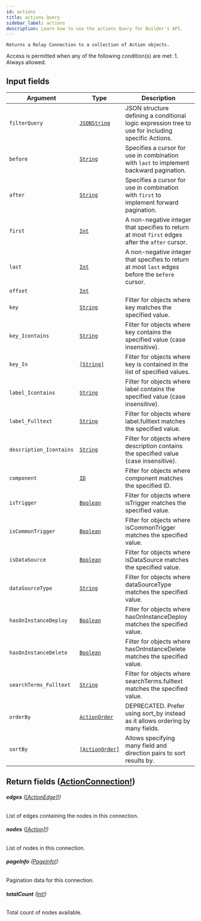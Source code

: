 ```yaml
---
id: actions
title: actions Query
sidebar_label: actions
description: Learn how to use the actions Query for Builder's API.
---
```


    Returns a Relay Connection to a collection of Action objects.

Access is permitted when any of the following condition(s) are met: 1. Always allowed.

## Input fields

| Argument                | Type                                                       | Description                                                                                        |
| ----------------------- | ---------------------------------------------------------- | -------------------------------------------------------------------------------------------------- |
| `filterQuery`           | [`JSONString`](/composer/builder/api/schema/scalar/JSONString.mdx)           | JSON structure defining a conditional logic expression tree to use for including specific Actions. |
| `before`                | [`String`](/composer/builder/api/schema/scalar/String.mdx)                   | Specifies a cursor for use in combination with `last` to implement backward pagination.            |
| `after`                 | [`String`](/composer/builder/api/schema/scalar/String.mdx)                   | Specifies a cursor for use in combination with `first` to implement forward pagination.            |
| `first`                 | [`Int`](/composer/builder/api/schema/scalar/Int.mdx)                         | A non-negative integer that specifies to return at most `first` edges after the `after` cursor.    |
| `last`                  | [`Int`](/composer/builder/api/schema/scalar/Int.mdx)                         | A non-negative integer that specifies to return at most `last` edges before the `before` cursor.   |
| `offset`                | [`Int`](/composer/builder/api/schema/scalar/Int.mdx)                         |                                                                                                    |
| `key`                   | [`String`](/composer/builder/api/schema/scalar/String.mdx)                   | Filter for objects where key matches the specified value.                                          |
| `key_Icontains`         | [`String`](/composer/builder/api/schema/scalar/String.mdx)                   | Filter for objects where key contains the specified value (case insensitive).                      |
| `key_In`                | [`[String]`](/composer/builder/api/schema/scalar/String.mdx)                 | Filter for objects where key is contained in the list of specified values.                         |
| `label_Icontains`       | [`String`](/composer/builder/api/schema/scalar/String.mdx)                   | Filter for objects where label contains the specified value (case insensitive).                    |
| `label_Fulltext`        | [`String`](/composer/builder/api/schema/scalar/String.mdx)                   | Filter for objects where label.fulltext matches the specified value.                               |
| `description_Icontains` | [`String`](/composer/builder/api/schema/scalar/String.mdx)                   | Filter for objects where description contains the specified value (case insensitive).              |
| `component`             | [`ID`](/composer/builder/api/schema/scalar/ID.mdx)                           | Filter for objects where component matches the specified ID.                                       |
| `isTrigger`             | [`Boolean`](/composer/builder/api/schema/scalar/Boolean.mdx)                 | Filter for objects where isTrigger matches the specified value.                                    |
| `isCommonTrigger`       | [`Boolean`](/composer/builder/api/schema/scalar/Boolean.mdx)                 | Filter for objects where isCommonTrigger matches the specified value.                              |
| `isDataSource`          | [`Boolean`](/composer/builder/api/schema/scalar/Boolean.mdx)                 | Filter for objects where isDataSource matches the specified value.                                 |
| `dataSourceType`        | [`String`](/composer/builder/api/schema/scalar/String.mdx)                   | Filter for objects where dataSourceType matches the specified value.                               |
| `hasOnInstanceDeploy`   | [`Boolean`](/composer/builder/api/schema/scalar/Boolean.mdx)                 | Filter for objects where hasOnInstanceDeploy matches the specified value.                          |
| `hasOnInstanceDelete`   | [`Boolean`](/composer/builder/api/schema/scalar/Boolean.mdx)                 | Filter for objects where hasOnInstanceDelete matches the specified value.                          |
| `searchTerms_Fulltext`  | [`String`](/composer/builder/api/schema/scalar/String.mdx)                   | Filter for objects where searchTerms.fulltext matches the specified value.                         |
| `orderBy`               | [`ActionOrder`](/composer/builder/api/schema/input_object/ActionOrder.mdx)   | DEPRECATED. Prefer using sort_by instead as it allows ordering by many fields.                     |
| `sortBy`                | [`[ActionOrder]`](/composer/builder/api/schema/input_object/ActionOrder.mdx) | Allows specifying many field and direction pairs to sort results by.                               |

## Return fields ([ActionConnection!](/composer/builder/api/schema/object/ActionConnection.mdx))

###### <b>edges</b> ([[ActionEdge]!](/composer/builder/api/schema/object/ActionEdge.mdx))

List of edges containing the nodes in this connection.

###### <b>nodes</b> ([[Action]!](/composer/builder/api/schema/object/Action.mdx))

List of nodes in this connection.

###### <b>pageInfo</b> ([PageInfo!](/composer/builder/api/schema/object/PageInfo.mdx))

Pagination data for this connection.

###### <b>totalCount</b> ([Int!](/composer/builder/api/schema/scalar/Int.mdx))

Total count of nodes available.
